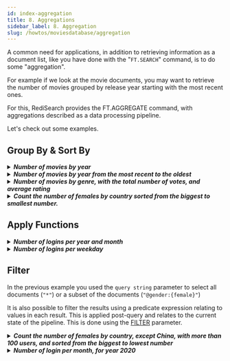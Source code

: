 ```yaml
---
id: index-aggregation
title: 8. Aggregations
sidebar_label: 8. Aggregation
slug: /howtos/moviesdatabase/aggregation
---
```



A common need for applications, in addition to retrieving information as a document list, like you have done with the "`FT.SEARCH`" command, is to do some "aggregation".

For example if we look at the movie documents, you may want to retrieve the number of movies grouped by release year starting with the most recent ones.

For this, RediSearch provides the FT.AGGREGATE command, with aggregations described as a data processing pipeline.

Let's check out some examples.

## Group By & Sort By

<details> 
  <summary>
  <i><b>
  Number of movies by year
  </b></i>
  </summary>

```
> FT.AGGREGATE "idx:movie" "*" GROUPBY 1 @release_year REDUCE COUNT 0 AS nb_of_movies

 1) (integer) 60
 2) 1) "release_year"
    2) "1964"
    3) "nb_of_movies"
    4) "9"
 ...   
 61) 1) "release_year"
    2) "2010"
    3) "nb_of_movies"
    4) "15"
```



---
</details>


<details> 
  <summary>
  <i><b>
  Number of movies by year from the most recent to the oldest
  </b></i>
  </summary>

```
> FT.AGGREGATE "idx:movie" "*" GROUPBY 1 @release_year REDUCE COUNT 0 AS nb_of_movies SORTBY 2 @release_year DESC 

1) (integer) 60
 2) 1) "release_year"
    2) "2019"
    3) "nb_of_movies"
    4) "14"
 ...   
11) 1) "release_year"
    2) "2010"
    3) "nb_of_movies"
    4) "15"
```
---
</details>

<details> 
  <summary>
  <i><b>
  Number of movies by genre, with the total number of votes, and average rating
  </b></i>
  </summary>

```
> FT.AGGREGATE idx:movie "*" GROUPBY 1 @genre REDUCE COUNT 0 AS nb_of_movies REDUCE SUM 1 votes AS nb_of_votes REDUCE AVG 1 rating AS avg_rating SORTBY 4 @avg_rating DESC @nb_of_votes DESC


 1) (integer) 26
 2) 1) "genre"
    2) "fantasy"
    3) "nb_of_movies"
    4) "1"
    5) "nb_of_votes"
    6) "1500090"
    7) "avg_rating"
    8) "8.8"
...
11) 1) "genre"
    2) "romance"
    3) "nb_of_movies"
    4) "2"
    5) "nb_of_votes"
    6) "746"
    7) "avg_rating"
    8) "6.65"
```

---
</details>


<details> 
  <summary>
  <i><b>
  Count the number of females by country sorted from the biggest to smallest number.
  </b></i>
  </summary>

```
> FT.AGGREGATE idx:user "@gender:{female}" GROUPBY 1 @country REDUCE COUNT 0 AS nb_of_users SORTBY 2 @nb_of_users DESC

 1) (integer) 193
 2) 1) "country"
    2) "china"
    3) "nb_of_users"
    4) "537"
...
11) 1) "country"
    2) "ukraine"
    3) "nb_of_users"
    4) "72"
```

---
</details>


## Apply Functions


<details> 
  <summary>
  <i><b>
  Number of logins per year and month
  </b></i>
  </summary>

The `idx:user` index contains the last_login field. This field stores the last login time as an EPOC timestamp.

RediSearch aggregation allows you to apply transformations to each record. This is done using the [APPLY](https://oss.redis.com/redisearch/Aggregations/#apply_expressions) parameter.

For this example you have to use a [date/time](https://oss.redis.com/redisearch/Aggregations/#list_of_datetime_apply_functions) function to extract the month and year from the timestamp.

```
> FT.AGGREGATE idx:user * APPLY year(@last_login) AS year APPLY "monthofyear(@last_login) + 1" AS month GROUPBY 2 @year @month REDUCE count 0 AS num_login SORTBY 4 @year ASC @month ASC

 1) (integer) 13
 2) 1) "year"
    2) "2019"
    3) "month"
    4) "9"
    5) "num_login"
    6) "230"
...
14) 1) "year"
    2) "2020"
    3) "month"
    4) "9"
    5) "num_login"
    6) "271"

```

---
</details>

<details> 
  <summary>
  <i><b>
  Number of logins per weekday
  </b></i>
  </summary>

Using the date/time Apply functions it is possible to extract the day of the week from the timestamp, so let's see how the logins are distributed over the week.

```
> FT.AGGREGATE idx:user * APPLY "dayofweek(@last_login) +1" AS dayofweek GROUPBY 1 @dayofweek REDUCE count 0 AS num_login SORTBY 2 @dayofweek ASC

1) (integer) 7
2) 1) "dayofweek"
   2) "1"
   3) "num_login"
   4) "815"
...
8) 1) "dayofweek"
   2) "7"
   3) "num_login"
   4) "906"

```

---
</details>

## Filter

In the previous example you used the `query string` parameter to select all documents (`"*"`) or a subset of the documents (`"@gender:{female}"`)

It is also possible to filter the results using a predicate expression relating to values in each result. This is applied post-query and relates to the current state of the pipeline. This is done using the [FILTER](https://oss.redis.com/redisearch/Aggregations/#filter_expressions) parameter. 


<details> 
  <summary>
  <i><b>
  Count the number of females by country, except China, with more than 100 users, and sorted from the biggest to lowest number
  </b></i>
  </summary>

```
> FT.AGGREGATE idx:user "@gender:{female}" GROUPBY 1 @country  REDUCE COUNT 0 AS nb_of_users  FILTER "@country!='china' && @nb_of_users > 100" SORTBY 2 @nb_of_users DESC

1) (integer) 163
2) 1) "country"
   2) "indonesia"
   3) "nb_of_users"
   4) "309"
...
6) 1) "country"
   2) "brazil"
   3) "nb_of_users"
   4) "108"
```

---
</details>


<details> 
  <summary>
  <i><b>
  Number of login per month, for year 2020
  </b></i>
  </summary>

This is similar to the previous query with the addition of a filter on the year.

```
> FT.AGGREGATE idx:user * APPLY year(@last_login) AS year APPLY "monthofyear(@last_login) + 1" AS month GROUPBY 2 @year @month REDUCE count 0 AS num_login  FILTER "@year==2020" SORTBY 2 @month ASC

 1) (integer) 13
 2) 1) "year"
    2) "2020"
    3) "month"
    4) "1"
    5) "num_login"
    6) "520"
...
10) 1) "year"
    2) "2020"
    3) "month"
    4) "9"
    5) "num_login"
    6) "271"

```

---
</details>
